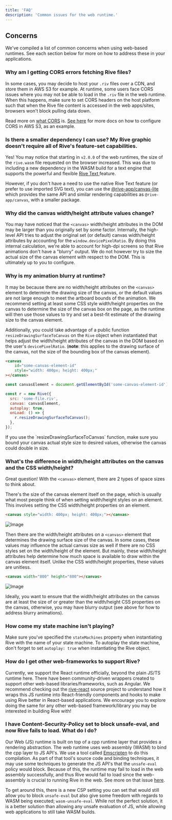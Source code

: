 ```yaml
---
title: 'FAQ'
description: 'Common issues for the web runtime.'
---
```





## Concerns

We've compiled a list of common concerns when using web-based runtimes. See each section below for more on how to address these in your applications.

### Why am I getting CORS errors fetching Rive files?

In some cases, you may decide to host your `.riv` files over a CDN, and store them in AWS S3 for example. At runtime, some users face CORS issues where you may not be able to load in the `.riv` file in the web runtime. When this happens, make sure to set CORS headers on the host platform such that when the Rive file content is accessed in the web apps/sites, browsers won't block pulling data down. 

Read more on [what CORS](https://developer.mozilla.org/en-US/docs/Web/HTTP/CORS) is. [See here](https://docs.aws.amazon.com/AmazonS3/latest/userguide/ManageCorsUsing.html#cors-example-1) for more docs on how to configure CORS in AWS S3, as an example.

### Is there a smaller dependency I can use? My Rive graphic doesn't require all of Rive's feature-set capabilities. 

Yes! You may notice that starting in `v2.0.0` of the web runtimes, the size of the `rive.wasm` file requested on the browser increased. This was due to including a new dependency in the WASM build for a text engine that supports the powerful and flexible [Rive Text](https://app.outverse.com/rive/doc/text-overview/docSfhykWoWu)[ ](https://app.outverse.com/rive/doc/text-overview/docSfhykWoWu)feature.

However, if you don't have a need to use the native Rive Text feature (or prefer to use imported SVG text), you can use the [@rive-app/canvas-lite](./web-js#canvas-vs-webgl) which provides the same API and similar rendering capabilities as `@rive-app/canvas`, with a smaller package.

### Why did the canvas width/height attribute values change? 

You may have noticed that the `<canvas>` width/height attributes in the DOM may be larger than you originally set by some factor. Internally, the high-level API tries to adjust the original set (or default) canvas width/height attributes by accounting for the `window.devicePixelRatio`. By doing this internal calculation, we're able to account for high-dpi screens so that Rive animations don't have a "blurry" output. We do not however try to size the actual size of the canvas element with respect to the DOM. This is ultimately up to you to configure.

### Why is my animation blurry at runtime?

It may be because there are no width/height attributes on the `<canvas>` element to determine the drawing size of the canvas, or the default values are not large enough to meet the artboard bounds of the animation. We recommend setting at least some CSS style width/height properties on the canvas to determine the size of the canvas box on the page, as the runtime will then use those values to try and set a best-fit estimate of the drawing size to the canvas element.

Additionally, you could take advantage of a public function `resizeDrawingSurfaceToCanvas` on the `Rive` object when instantiated that helps adjust the width/height attributes of the canvas in the DOM based on the user's `devicePixelRatio`. (**note**: this applies to the drawing surface of the canvas, not the size of the bounding box of the canvas element).

```html
<canvas
    id="some-canvas-element-id"
    style="width: 400px; height: 400px;"
></canvas>
```

```javascript
const canvasElement = document.getElementById('some-canvas-element-id');

const r = new Rive({
  src: 'some-file.riv',
  canvas: canvasElement,
  autoplay: true,
  onLoad: () => {
    r.resizeDrawingSurfaceToCanvas();
  },
});
```

<Note>
 If you use the `resizeDrawingSurfaceToCanvas` function, make sure you bound your canvas actual style size to desired values, otherwise the canvas could double in size.
</Note>

### What's the difference in width/height attributes on the canvas and the CSS width/height? 

Great question! With the `<canvas>` element, there are 2 types of space sizes to think about.

There's the size of the canvas element itself on the page, which is usually what most people think of when setting width/height styles on an element. This involves setting the CSS width/height properties on an element.

```html
<canvas style="width: 400px; height: 400px;"></canvas>
```

![Image](https://ucarecdn.com/166b48f5-9893-4371-8655-b69d987a2235/)

Then there are the width/height attributes on a `<canvas>` element that determines the drawing surface size of the canvas. In some cases, these values may influence the actual canvas size as well if there are no CSS styles set on the width/height of the element. But mainly, these width/height attributes help determine how much space is available to draw within the canvas element itself. Unlike the CSS width/height properties, these values are unitless.

```html
<canvas width="800" height="800"></canvas>
```

![Image](https://ucarecdn.com/4fd1465b-97e3-4542-9e47-7babfb27c400/)

Ideally, you want to ensure that the width/height attributes on the canvas are at least the size of or greater than the width/height CSS properties on the canvas, otherwise, you may have blurry output (see above for how to address blurry animations).

### How come my state machine isn't playing?

Make sure you've specified the `stateMachines` property when instantiating Rive with the name of your state machine. To autoplay the state machine, don't forget to set `autoplay: true` when instantiating the Rive object.

### How do I get other web-frameworks to support Rive? 

Currently, we support the React runtime officially, beyond the plain JS/TS runtime here. There have been community-driven wrappers created to support other web-based libraries/frameworks, such as Angular. We recommend checking out the [rive-react](https://github.com/rive-app/rive-react) source project to understand how it wraps this JS runtime into React-friendly components and hooks to make using Rive better in React-based applications. We encourage you to explore doing the same for any other web-based framework/library you may be interested in building Rive with!

### I have Content-Security-Policy set to block unsafe-eval, and now Rive fails to load. What do I do? 

Our Web (JS) runtime is built on top of a cpp runtime layer that provides a rendering abstraction. The web runtime uses web assembly (WASM) to bind the cpp layer to JS API's. We use a tool called [Emscripten](https://emscripten.org/) to do this compilation. As part of that tool's source code and binding techniques, it may use some techniques to generate the JS API's that the `unsafe-eval` policy would block. Because of this, the runtime may fail to load in the web assembly successfully, and thus Rive would fail to load since the web-assembly is crucial to running Rive in the web. See more on that issue [here](https://github.com/WebAssembly/content-security-policy/issues/7). 

To get around this, there is a new CSP setting you can set that would still allow you to block `unsafe-eval` but also give some freedom with regards to WASM being executed; `wasm-unsafe-eval`. While not the perfect solution, it is a better solution than allowing any unsafe evaluation of JS, while allowing web applications to still take WASM builds.